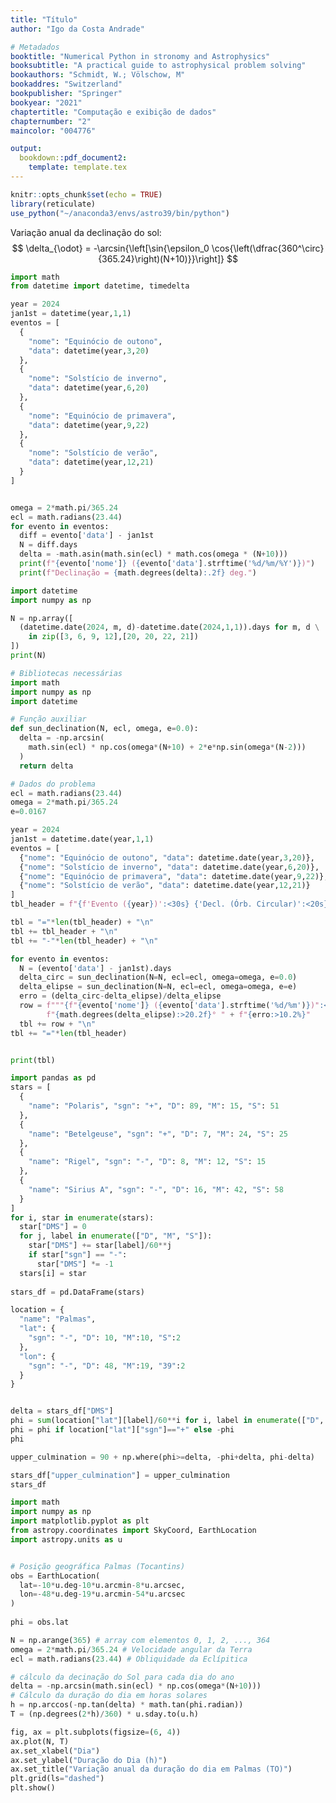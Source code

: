 ```yaml
---
title: "Título"
author: "Igo da Costa Andrade"

# Metadados
booktitle: "Numerical Python in stronomy and Astrophysics"
booksubtitle: "A practical guide to astrophysical problem solving"
bookauthors: "Schmidt, W.; Völschow, M"
bookaddres: "Switzerland"
bookpublisher: "Springer"
bookyear: "2021"
chaptertitle: "Computação e exibição de dados"
chapternumber: "2"
maincolor: "004776"

output: 
  bookdown::pdf_document2:
    template: template.tex
---
```


```r
knitr::opts_chunk$set(echo = TRUE)
library(reticulate)
use_python("~/anaconda3/envs/astro39/bin/python")
```


\section*{Exercícios}

\begin{enumerate}
  \item Compute a declinação do Sol para os equinócios e solstícios usando apenas funções trigonométricas do módulo \verb|math| em um loop \verb|for| explícito. Imprima os resultados e cheque se eles concordam com os valores computados usando NumPy nesta seção. Este exercício ajuda a compreender o que está por trás de um loop impícito.\\
\end{enumerate}
  \iniSol
  Variação anual da declinação do sol:
  $$
  \delta_{\odot} = -\arcsin{\left[\sin{\epsilon_0 \cos{\left(\dfrac{360^\circ}{365.24}\right)(N+10)}}\right]}
  $$

```python
import math
from datetime import datetime, timedelta

year = 2024
jan1st = datetime(year,1,1)
eventos = [
  {
    "nome": "Equinócio de outono",
    "data": datetime(year,3,20)
  },
  {
    "nome": "Solstício de inverno",
    "data": datetime(year,6,20)
  },
  {
    "nome": "Equinócio de primavera",
    "data": datetime(year,9,22)
  },
  {
    "nome": "Solstício de verão",
    "data": datetime(year,12,21)
  }
]


omega = 2*math.pi/365.24
ecl = math.radians(23.44)
for evento in eventos:
  diff = evento['data'] - jan1st
  N = diff.days
  delta = -math.asin(math.sin(ecl) * math.cos(omega * (N+10)))
  print(f"{evento['nome']} ({evento['data'].strftime('%d/%m/%Y')})")
  print(f"Declinação = {math.degrees(delta):.2f} deg.")
```
  \fimSol
  


\begin{enumerate}[resume]
  \item O contador do dia $N$ na Eq. (2.1) pode ser calculado para uma data com a ajuda do módulo \verb|datetime|. Por exemplo, o dia de equinócio vernal mp ano de 2020 é dado por
  

\verb|import datetime|

\verb|vernal_equinox = datetime.date(2020, 3, 20) - \ |

\verb|                 datetime.date(2020, 1,  1)|


Então \verb|vernal_equinox.days| resulta em 79. Defina um array \verb|N| (equinócios e solstícios) usando datetime.
\end{enumerate}


\iniSol
```python
import datetime
import numpy as np

N = np.array([
  (datetime.date(2024, m, d)-datetime.date(2024,1,1)).days for m, d \
    in zip([3, 6, 9, 12],[20, 20, 22, 21])
])
print(N)
```
\fimSol

\begin{enumerate}[resume]
  \item Uma fórmula mais precisa para a declinação do Sol leva em consideração a excentricidade $e = 0.0167$ da órbita da Terra:
  $$
    \delta_{\odot} = -\arcsin{\left[\sin{(\epsilon_0)} \cos{\left(\dfrac{360^\circ}{365.24} (N+10) + e\dfrac{360^\circ}{\pi} \sin{\left(\dfrac{360^\circ}{365.24}(N-2)\right)}\right)}\right]}
  $$
  
  Calcule a declinação assumindo uma órbita circular (Eq. 2.1), a declinação resultante da fórmula acima, a diferença entre esses valores, e o desvio relativo da aproximação circular em \% para equinócios e solstícios e liste seus resultados em uma tabela. Certifique-se de que um número adequado de dígitos seja exibido para comparar as fórmulas.
\end{enumerate}

\iniSol
```python
# Bibliotecas necessárias
import math
import numpy as np
import datetime

# Função auxiliar
def sun_declination(N, ecl, omega, e=0.0):
  delta = -np.arcsin(
    math.sin(ecl) * np.cos(omega*(N+10) + 2*e*np.sin(omega*(N-2)))
  )
  return delta

# Dados do problema
ecl = math.radians(23.44)
omega = 2*math.pi/365.24
e=0.0167

year = 2024
jan1st = datetime.date(year,1,1)
eventos = [
  {"nome": "Equinócio de outono", "data": datetime.date(year,3,20)},
  {"nome": "Solstício de inverno", "data": datetime.date(year,6,20)},
  {"nome": "Equinócio de primavera", "data": datetime.date(year,9,22)},
  {"nome": "Solstício de verão", "data": datetime.date(year,12,21)}
]
tbl_header = f"{f'Evento ({year})':<30s} {'Decl. (Órb. Circular)':<20s} {'Decl. (Órb. Elíptica)':<20s} {'Erro (%)':>10s}"

tbl = "="*len(tbl_header) + "\n"
tbl += tbl_header + "\n"
tbl += "-"*len(tbl_header) + "\n"

for evento in eventos:
  N = (evento['data'] - jan1st).days
  delta_circ = sun_declination(N=N, ecl=ecl, omega=omega, e=0.0)
  delta_elipse = sun_declination(N=N, ecl=ecl, omega=omega, e=e)
  erro = (delta_circ-delta_elipse)/delta_elipse
  row = f"""{f"{evento['nome']} ({evento['data'].strftime('%d/%m')})":<30s} """ + f"{math.degrees(delta_circ):>20.2f}° " + \
        f"{math.degrees(delta_elipse):>20.2f}° " + f"{erro:>10.2%}"
  tbl += row + "\n"
tbl += "="*len(tbl_header)


print(tbl)
```

\fimSol

\begin{enumerate}[resume]
  \item A maior altitude $a_{amx}$  (também conhecida como culminação superior) de uma estrela medida a partir do plano horizontal de um observador na Terra é dada por:
  \begin{align*}
  a_{max} = 
  \begin{cases}
    90^{\circ} - \phi + \delta; \quad \text{se} \ \phi \geq \delta,\\
    90^{\circ} + \phi - \delta; \quad \text{se} \ \phi < \delta 
  \end{cases}
  \end{align*}
  
  onde $\phi$ é a latitude do observador e $\delta$ é a declinação da estrela. Calcule $a_{max}$ na sua localização atual para as estrelas: Polaris ($\delta = 89^{\circ}15^{\prime}51^{\prime\prime}$), Betelgeuse ($\delta = + 07^{\circ}24^{\prime}25^{\prime \prime}$) e Rigel ($\delta = -08^{\circ}12^{\prime}15^{\prime\prime}$) e Sirius A ($\delta = -16^{\circ}42^{\prime}58^{\prime\prime}$). Para conseguir os dois casos na  (Eq. 2.3), use a função \verb|where()| de numpy. Por exemplo,
  
  \verb|np.where(phi <= delta, phi-delta, phi+delta)|
  
  compara \verb|phi| e \verb|delta| elemento por elemento e retorna um \textit{array} com elementos de \verb|phi-delta| se a condição \verb|phi <= delta| é verdadeira e elementos de \verb|phi+delta|  caso contrário. Imprima os resultados com o número apropriado de dígitos significativos junto com as declinações.
\end{enumerate}
  
\iniSol

```python
import pandas as pd
stars = [
  {
    "name": "Polaris", "sgn": "+", "D": 89, "M": 15, "S": 51
  },
  {
    "name": "Betelgeuse", "sgn": "+", "D": 7, "M": 24, "S": 25
  },
  {
    "name": "Rigel", "sgn": "-", "D": 8, "M": 12, "S": 15
  }, 
  {
    "name": "Sirius A", "sgn": "-", "D": 16, "M": 42, "S": 58  
  }
]
for i, star in enumerate(stars):
  star["DMS"] = 0
  for j, label in enumerate(["D", "M", "S"]):
    star["DMS"] += star[label]/60**j
    if star["sgn"] == "-":
      star["DMS"] *= -1
  stars[i] = star
  
stars_df = pd.DataFrame(stars)

location = {
  "name": "Palmas",
  "lat": {
    "sgn": "-", "D": 10, "M":10, "S":2
  },
  "lon": {
    "sgn": "-", "D": 48, "M":19, "39":2
  }
}


delta = stars_df["DMS"]
phi = sum(location["lat"][label]/60**i for i, label in enumerate(["D", "M", "S"]))
phi = phi if location["lat"]["sgn"]=="+" else -phi
phi

upper_culmination = 90 + np.where(phi>=delta, -phi+delta, phi-delta)

stars_df["upper_culmination"] = upper_culmination
stars_df
```


\fimSol

\begin{enumerate}[resume]
  \item Um dia sideral é aproximadamente 3 min 56 s mais curto que um dia solar (24 h). Mostrq que isso implica em $1^{h} \approx 0,9973$ h. Como você poderia modificar a definição de $T$ na Sec. 2.1.2 para fazer uso desse fator sem uttilizar Astroppy unitis?
\end{enumerate}

\iniSol
  \begin{align*}
  1^{h} &= \dfrac{24\text{h} - (3\text{min}56\text{s})}{24\text{h}} = \dfrac{24\text{h} - \left(\dfrac{3}{60}\text{h} + \dfrac{56}{3600}\text{h}\right)}{24\text{h}} \approx `r round((24-(3/60+56/3600))/24, 4)` \text{h}
  \end{align*}
\fimSol

\begin{enumerate}[resume]
  \item Calcule e faça o gráfico da variação anual da duração do dia na sua localização geográfica, utilizando tanto a fórmula com correção de excentricidade do Exercício 2.3 quanto a função \verb|get_sun()| de \verb|SkyCoord|. Qual é o tamanho do desvio? Como seu resultado se compara com outros lugares mostrados na Fig. 2.5?
\end{enumerate}

\iniSol
```python
import math
import numpy as np
import matplotlib.pyplot as plt
from astropy.coordinates import SkyCoord, EarthLocation
import astropy.units as u


# Posição geográfica Palmas (Tocantins)
obs = EarthLocation(
  lat=-10*u.deg-10*u.arcmin-8*u.arcsec,
  lon=-48*u.deg-19*u.arcmin-54*u.arcsec
)
  
phi = obs.lat

N = np.arange(365) # array com elementos 0, 1, 2, ..., 364
omega = 2*math.pi/365.24 # Velocidade angular da Terra
ecl = math.radians(23.44) # Obliquidade da Eclípitica

# cálculo da decinação do Sol para cada dia do ano
delta = -np.arcsin(math.sin(ecl) * np.cos(omega*(N+10)))
# Cálculo da duração do dia em horas solares
h = np.arccos(-np.tan(delta) * math.tan(phi.radian))
T = (np.degrees(2*h)/360) * u.sday.to(u.h)

fig, ax = plt.subplots(figsize=(6, 4))
ax.plot(N, T)
ax.set_xlabel("Dia")
ax.set_ylabel("Duração do Dia (h)")
ax.set_title("Variação anual da duração do dia em Palmas (TO)")
plt.grid(ls="dashed")
plt.show()

```
\fimSol
  
  


